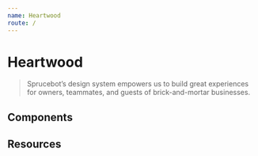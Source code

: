 ```yaml
---
name: Heartwood
route: /
---
```



# Heartwood

> Sprucebot’s design system empowers us to build great experiences for owners, teammates, and guests of brick-and-mortar businesses.

## Components

<IndexComponents />

## Resources

<div className="docz__index-cards">
	<a
		href="https://www.figma.com/file/I0By1hIW5Y6sEkMUKkGa9dRz/Heartwood?node-id=3484%3A0"
		target="_blank"
		className="docz__index-card-link"
	>
		<IndexCard
			isSmall
			name="Heartwood"
			description="Heartwood Components in Figma"
			icon="figma"
		/>
	</a>
	<a
		href="https://www.figma.com/file/gh5MpHFOflNWEC3zfITh4cDk/Experience-Map-Template?node-id=1%3A2"
		target="_blank"
		className="docz__index-card-link"
	>
		<IndexCard
			isSmall
			name="Experience Maps"
			description="Simple tools for wireframing experiences"
			icon="figma"
		/>
	</a>
	<a
		href="https://github.com/sprucelabsai/workspace.sprucebot-skills-kit/tree/canary/packages/heartwood-components"
		target="_blank"
		className="docz__index-card-link"
	>
		<IndexCard
			isSmall
			name="Heartwood Components"
			description="Vanilla HTML & CSS for Heartwood"
			icon="github"
		/>
	</a>
	<a
		href="https://github.com/sprucelabsai/workspace.sprucebot-skills-kit/tree/canary/packages/react-heartwood-components"
		target="_blank"
		className="docz__index-card-link"
	>
		<IndexCard
			isSmall
			name="React Heartwood"
			description="Heartwood components in React"
			icon="github"
		/>
	</a>
</div>
